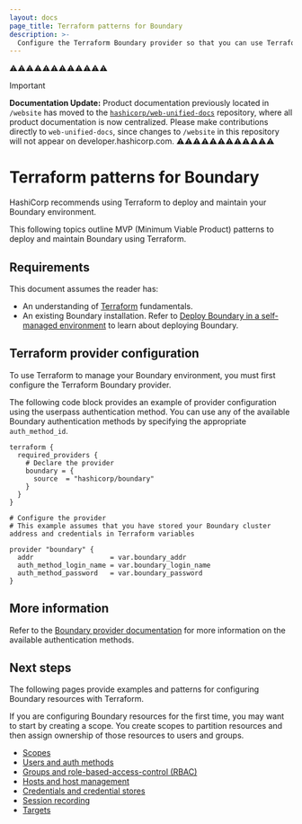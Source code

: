 ```yaml
---
layout: docs
page_title: Terraform patterns for Boundary
description: >-
  Configure the Terraform Boundary provider so that you can use Terraform patterns to install and manage Boundary resources.
---
```


⚠️⚠️⚠️⚠️⚠️⚠️⚠️⚠️⚠️⚠️⚠️⚠️
> [!IMPORTANT]  
> **Documentation Update:** Product documentation previously located in `/website` has moved to the [`hashicorp/web-unified-docs`](https://github.com/hashicorp/web-unified-docs) repository, where all product documentation is now centralized. Please make contributions directly to `web-unified-docs`, since changes to `/website` in this repository will not appear on developer.hashicorp.com.
⚠️⚠️⚠️⚠️⚠️⚠️⚠️⚠️⚠️⚠️⚠️⚠️

# Terraform patterns for Boundary

HashiCorp recommends using Terraform to deploy and maintain your Boundary environment.

This following topics outline MVP (Minimum Viable Product) patterns to deploy and maintain Boundary using Terraform.

## Requirements

This document assumes the reader has:

- An understanding of [Terraform](/terraform/docs) fundamentals.
- An existing Boundary installation. Refer to [Deploy Boundary in a self-managed environment](/boundary/docs/deploy/self-managed) to learn about deploying Boundary.

## Terraform provider configuration

To use Terraform to manage your Boundary environment, you must first configure the Terraform Boundary provider.

The following code block provides an example of provider configuration using the userpass authentication method.
You can use any of the available Boundary authentication methods by specifying the appropriate `auth_method_id`.

```hcl
terraform {
  required_providers {
    # Declare the provider
    boundary = {
      source  = "hashicorp/boundary"
    }
  }
}

# Configure the provider
# This example assumes that you have stored your Boundary cluster address and credentials in Terraform variables

provider "boundary" {
  addr                   = var.boundary_addr
  auth_method_login_name = var.boundary_login_name
  auth_method_password   = var.boundary_password
}
```
## More information

Refer to the [Boundary provider documentation](https://registry.terraform.io/providers/hashicorp/boundary/latest/docs/) for more information on the available authentication methods.

## Next steps

The following pages provide examples and patterns for configuring Boundary resources with Terraform.

If you are configuring Boundary resources for the first time, you may want to start by creating a scope.
You create scopes to partition resources and then assign ownership of those resources to users and groups.

- [Scopes](/boundary/docs/deploy/terraform-patterns/terraform-scopes)
- [Users and auth methods](/boundary/docs/deploy/terraform-patterns/terraform-users-and-auth-methods)
- [Groups and role-based-access-control (RBAC)](/boundary/docs/deploy/terraform-patterns/terraform-groups-and-rbac)
- [Hosts and host management](/boundary/docs/deploy/terraform-patterns/terraform-hosts-and-host-management)
- [Credentials and credential stores](/boundary/docs/deploy/terraform-patterns/terraform-credentials-and-credential-stores)
- [Session recording](/boundary/docs/deploy/terraform-patterns/terraform-session-recording)
- [Targets](/boundary/docs/deploy/terraform-patterns/terraform-targets)